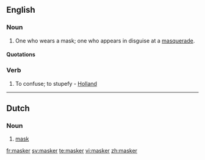 ==English==

===Noun===
{{en-noun}}

# One who wears a mask; one who appears in disguise at a [[masquerade]].

====Quotations====
{{seeCites}}

===Verb===
{{en-verb}}

# {{transitive|obsolete}} To confuse; to stupefy - [[Holland]]

----

==Dutch==

===Noun===
{{nl-noun|maskers|maskertje}}

# [[mask]]

[[fr:masker]]
[[sv:masker]]
[[te:masker]]
[[vi:masker]]
[[zh:masker]]